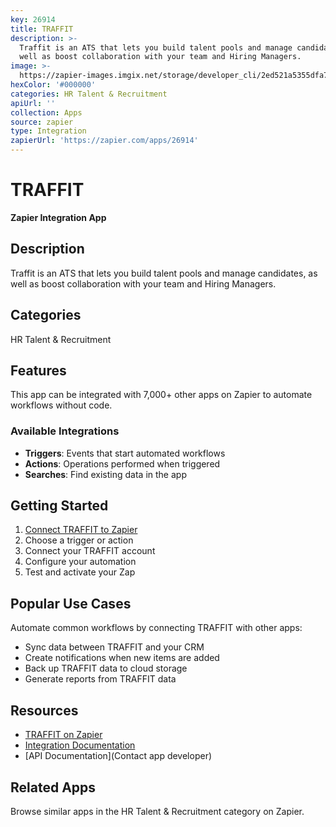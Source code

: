 ```yaml
---
key: 26914
title: TRAFFIT
description: >-
  Traffit is an ATS that lets you build talent pools and manage candidates, as
  well as boost collaboration with your team and Hiring Managers.
image: >-
  https://zapier-images.imgix.net/storage/developer_cli/2ed521a5355dfa7fc328939b866ae2eb_2.png?auto=format%2Ccompress&ixlib=python-3.0.0&q=50
hexColor: '#000000'
categories: HR Talent & Recruitment
apiUrl: ''
collection: Apps
source: zapier
type: Integration
zapierUrl: 'https://zapier.com/apps/26914'
---
```

# TRAFFIT

**Zapier Integration App**

## Description

Traffit is an ATS that lets you build talent pools and manage candidates, as well as boost collaboration with your team and Hiring Managers.

## Categories

HR Talent & Recruitment

## Features

This app can be integrated with 7,000+ other apps on Zapier to automate workflows without code.

### Available Integrations

- **Triggers**: Events that start automated workflows
- **Actions**: Operations performed when triggered
- **Searches**: Find existing data in the app

## Getting Started

1. [Connect TRAFFIT to Zapier](https://zapier.com/apps/26914)
2. Choose a trigger or action
3. Connect your TRAFFIT account
4. Configure your automation
5. Test and activate your Zap

## Popular Use Cases

Automate common workflows by connecting TRAFFIT with other apps:

- Sync data between TRAFFIT and your CRM
- Create notifications when new items are added
- Back up TRAFFIT data to cloud storage
- Generate reports from TRAFFIT data

## Resources

- [TRAFFIT on Zapier](https://zapier.com/apps/26914)
- [Integration Documentation](https://zapier.com/apps/26914/integrations)
- [API Documentation](Contact app developer)

## Related Apps

Browse similar apps in the HR Talent & Recruitment category on Zapier.

